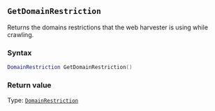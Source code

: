 ::: {.minipage data-latex="{\textwidth}"}
## `GetDomainRestriction`

Returns the domains restrictions that the web harvester is using while crawling.

### Syntax {-}

``` .lua
DomainRestriction GetDomainRestriction()
```


### Return value {-}

Type: [`DomainRestriction`](#domainrestriction)


:::